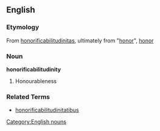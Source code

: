 ==English==
=== Etymology ===
From {{ML.}} [[honorificabilitudinitas]], ultimately from {{L.}} "[[honor]]", [[honor]]

===Noun===
[[Category:English nouns]]
'''honorificabilitudinity'''
# Honourableness

=== Related Terms ===
*[[honorificabilitudinitatibus]]